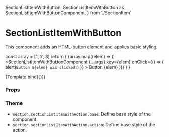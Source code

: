   SectionListItemWithButton,
  SectionListItemWithButton as SectionListItemWithButtonComponent,
} from './SectionItem'

<Meta
  title="Components/Section/SectionListItemWithButton"
  component={SectionListItemWithButton}
/>

# SectionListItemWithButton

This component adds an HTML-button element and applies basic styling.

  const array = [1, 2, 3]
  return (
    <SectionContentList>
      {array.map((elem) => (
        <SectionListItemWithButtonComponent
          {...args}
          key={elem}
          onClick={() => {
            alert(`Button ${elem} was clicked!`)
          }}
        >
          Button {elem}
        </SectionListItemWithButtonComponent>
      ))}
    </SectionContentList>
  )
}

<Canvas>
  <Story name="Default">{Template.bind({})}</Story>
</Canvas>

### Props

<ArgsTable story="Default" />

### Theme

- `section.sectionListItemWithAction.base`: Define base style of the component.
- `section.sectionListItemWithAction.action`: Define base style of the action.
